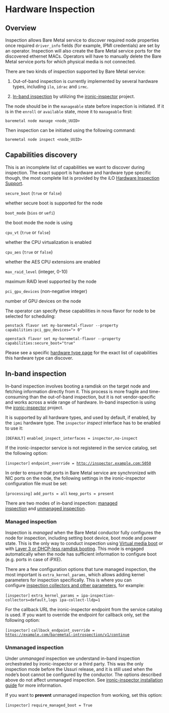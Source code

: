 # Hardware Inspection

## Overview

Inspection allows Bare Metal service to discover required node properties once required `driver_info` fields (for example, IPMI credentials) are set by an operator. Inspection will also create the Bare Metal service ports for the discovered ethernet MACs. Operators will have to manually delete the Bare Metal service ports for which physical media is not connected.

There are two kinds of inspection supported by Bare Metal service:

1. Out-of-band inspection is currently implemented by several hardware types, including `ilo`, `idrac` and `irmc`.

2. [In-band inspection](https://docs.openstack.org/ironic/zed/admin/inspection.html#in-band-inspection) by utilizing the [ironic-inspector](https://pypi.org/project/ironic-inspector) project.

The node should be in the `manageable` state before inspection is initiated. If it is in the `enroll` or `available` state, move it to `manageable` first:

`baremetal node manage <node_UUID>`

Then inspection can be initiated using the following command:

`baremetal node inspect <node_UUID>`

## Capabilities discovery

This is an incomplete list of capabilities we want to discover during inspection. The exact support is hardware and hardware type specific though, the most complete list is provided by the iLO [Hardware Inspection Support](https://docs.openstack.org/ironic/zed/admin/drivers/ilo.html#ilo-inspection).

`secure_boot` (`true` or `false`)

whether secure boot is supported for the node

`boot_mode` (`bios` or `uefi`)

the boot mode the node is using

`cpu_vt` (`true` or `false`)

whether the CPU virtualization is enabled

`cpu_aes` (`true` or `false`)

whether the AES CPU extensions are enabled

`max_raid_level` (integer, 0-10)

maximum RAID level supported by the node

`pci_gpu_devices` (non-negative integer)

number of GPU devices on the node

The operator can specify these capabilities in nova flavor for node to be selected for scheduling:

`penstack flavor set my-baremetal-flavor --property capabilities:pci_gpu_devices="> 0"`

`openstack flavor set my-baremetal-flavor --property capabilities:secure_boot="true"`

Please see a specific [hardware type page](https://docs.openstack.org/ironic/zed/admin/drivers.html) for the exact list of capabilities this hardware type can discover.

## In-band inspection

In-band inspection involves booting a ramdisk on the target node and fetching information directly from it. This process is more fragile and time-consuming than the out-of-band inspection, but it is not vendor-specific and works across a wide range of hardware. In-band inspection is using the [ironic-inspector](https://pypi.org/project/ironic-inspector) project.

It is supported by all hardware types, and used by default, if enabled, by the `ipmi` hardware type. The `inspector` *inspect* interface has to be enabled to use it:

`[DEFAULT]`
`enabled_inspect_interfaces = inspector,no-inspect`

If the ironic-inspector service is not registered in the service catalog, set the following option:

`[inspector]`
`endpoint_override = `[`http://inspector.example.com:5050`](http://inspector.example.com:5050)

In order to ensure that ports in Bare Metal service are synchronized with NIC ports on the node, the following settings in the ironic-inspector configuration file must be set:

`[processing]`
`add_ports = all`
`keep_ports = present`

There are two modes of in-band inspection: [managed inspection](https://docs.openstack.org/ironic/zed/admin/inspection.html#managed-inspection) and [unmanaged inspection](https://docs.openstack.org/ironic/zed/admin/inspection.html#unmanaged-inspection).

### Managed inspection

Inspection is *managed* when the Bare Metal conductor fully configures the node for inspection, including setting boot device, boot mode and power state. This is the only way to conduct inspection using [Virtual media boot](https://docs.openstack.org/ironic/zed/admin/drivers/redfish.html#redfish-virtual-media) or with [Layer 3 or DHCP-less ramdisk booting](https://docs.openstack.org/ironic/zed/admin/dhcp-less.html). This mode is engaged automatically when the node has sufficient information to configure boot (e.g. ports in case of iPXE).

There are a few configuration options that tune managed inspection, the most important is `extra_kernel_params`, which allows adding kernel parameters for inspection specifically. This is where you can configure [inspection collectors and other parameters](https://docs.openstack.org/ironic-python-agent/zed/admin/how_it_works.html#inspection), for example:

`[inspector]`
`extra_kernel_params = ipa-inspection-collectors=default,logs ipa-collect-lldp=1`

For the callback URL the ironic-inspector endpoint from the service catalog is used. If you want to override the endpoint for callback only, set the following option:

`[inspector]`
`callback_endpoint_override = `[`https://example.com/baremetal-introspection/v1/continue`](https://example.com/baremetal-introspection/v1/continue)

### Unmanaged inspection

Under *unmanaged* inspection we understand in-band inspection orchestrated by ironic-inspector or a third party. This was the only inspection mode before the Ussuri release, and it is still used when the node’s boot cannot be configured by the conductor. The options described above do not affect unmanaged inspection. See [ironic-inspector installation guide](https://docs.openstack.org/ironic-inspector/zed/install/index.html) for more information.

If you want to **prevent** unmanaged inspection from working, set this option:

`[inspector]`
`require_managed_boot = True`